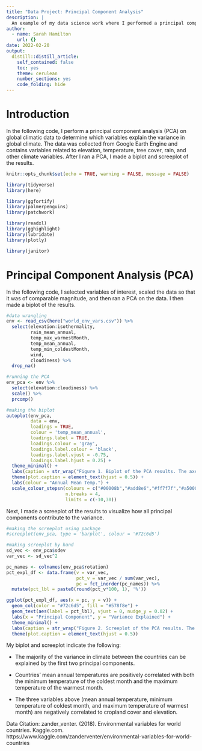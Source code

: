 ```yaml
---
title: "Data Project: Principal Component Analysis"
description: |
  An example of my data science work where I performed a principal component analysis of climatic data.
author:
  - name: Sarah Hamilton
    url: {}
date: 2022-02-20
output:
  distill::distill_article:
    self_contained: false
    toc: yes
    theme: cerulean
    number_sections: yes
    code_folding: hide
---
```


# Introduction

In the following code, I perform a principal component analysis (PCA) on global climatic data to determine which variables explain the variance in global climate. The data was collected from Google Earth Engine and contains variables related to elevation, temperature, tree cover, rain, and other climate variables. After I ran a PCA, I made a biplot and screeplot of the results.

```r
knitr::opts_chunk$set(echo = TRUE, warning = FALSE, message = FALSE)

library(tidyverse)
library(here)

library(ggfortify)
library(palmerpenguins)
library(patchwork)

library(readxl)
library(gghighlight)
library(lubridate)
library(plotly)

library(janitor)
```

# Principal Component Analysis (PCA)

In the following code, I selected variables of interest, scaled the data so that it was of comparable magnitude, and then ran a PCA on the data. I then made a biplot of the results. 

```r
#data wrangling
env <- read_csv(here("world_env_vars.csv")) %>%
  select(elevation:isothermality, 
         rain_mean_annual, 
         temp_max_warmestMonth, 
         temp_mean_annual, 
         temp_min_coldestMonth, 
         wind, 
         cloudiness) %>%
  drop_na()

#running the PCA
env_pca <- env %>%
  select(elevation:cloudiness) %>%
  scale() %>%
  prcomp()

#making the biplot
autoplot(env_pca,
         data = env,
         loadings = TRUE,
         colour = 'temp_mean_annual',
         loadings.label = TRUE,
         loadings.colour = 'gray',
         loadings.label.colour = 'black',
         loadings.label.vjust = -0.75,
         loadings.label.hjust = 0.25) +
  theme_minimal() +
  labs(caption = str_wrap("Figure 1. Biplot of the PCA results. The axes PC1 and PC2 show the directions accounting for the most variance in the data.")) +
  theme(plot.caption = element_text(hjust = 0.5)) +
  labs(colour = "Annual Mean Temp.") +
  scale_colour_stepsn(colours = c("#00008b","#add8e6","#ff7f7f","#a50000"), 
                      n.breaks = 4,
                      limits = c(-10,30))

```

Next, I made a screeplot of the results to visualize how all principal components contribute to the variance.

```r
#making the screeplot using package 
#screeplot(env_pca, type = 'barplot', colour = '#72c6d5')

#making screeplot by hand
sd_vec <- env_pca$sdev
var_vec <- sd_vec^2

pc_names <- colnames(env_pca$rotation)
pct_expl_df <- data.frame(v = var_vec,
                          pct_v = var_vec / sum(var_vec),
                          pc = fct_inorder(pc_names)) %>%
  mutate(pct_lbl = paste0(round(pct_v*100, 1), '%'))

ggplot(pct_expl_df, aes(x = pc, y = v)) +
  geom_col(color = "#72c6d5", fill = "#578f8e") +
  geom_text(aes(label = pct_lbl), vjust = 0, nudge_y = 0.02) +
  labs(x = "Principal Component", y = "Variance Explained") +
  theme_minimal() +
  labs(caption = str_wrap("Figure 2. Screeplot of the PCA results. The x axis shows the principal components and the y axis shows the percent vairance explained by each principal component.")) +
  theme(plot.caption = element_text(hjust = 0.5))
```

My biplot and screeplot indicate the following:

- The majority of the variance in climate between the countries can be explained by the first two principal components.

- Countries' mean annual temperatures are positively correlated with both the minimum temperature of the coldest month and the maximum temperature of the warmest month. 

- The three variables above (mean annual temperature, minimum temperature of coldest month, and maximum temperature of warmest month) are negatively correlated to cropland cover and elevation. 


Data Citation: zander_venter. (2018). Environmental variables for world countries. Kaggle.com. https://www.kaggle.com/zanderventer/environmental-variables-for-world-countries
